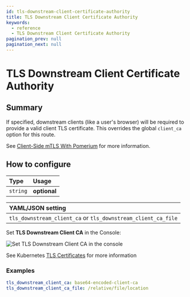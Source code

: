 ```yaml
---
id: tls-downstream-client-certificate-authority
title: TLS Downstream Client Certificate Authority
keywords:
  - reference
  - TLS Downstream Client Certificate Authority
pagination_prev: null
pagination_next: null
---
```



# TLS Downstream Client Certificate Authority

## Summary

If specified, downstream clients (like a user's browser) will be required to provide a valid client TLS certificate. This overrides the global `client_ca` option for this route.

See [Client-Side mTLS With Pomerium](/docs/concepts/mutual-auth.md) for more information.

## How to configure

| **Type** | **Usage**    |
| :------- | :----------- |
| `string` | **optional** |

<Tabs>
<TabItem value="Core" label="Core">

| **YAML**/**JSON** setting                                     |
| :------------------------------------------------------------ |
| `tls_downstream_client_ca` or `tls_downstream_client_ca_file` |

</TabItem>
<TabItem value="Enterprise" label="Enterprise">

Set **TLS Downstream Client CA** in the Console:

![Set TLS Downstream Client CA in the console](../img/routes/tls/route-tls-settings.png)

</TabItem>
<TabItem value="Kubernetes" label="Kubernetes">

See Kubernetes [TLS Certificates](/docs/deploying/k8s/ingress#tls-certificates) for more information

</TabItem>
</Tabs>

### Examples

```yaml
tls_downstream_client_ca: base64-encoded-client-ca
tls_downstream_client_ca_file: /relative/file/location
```
